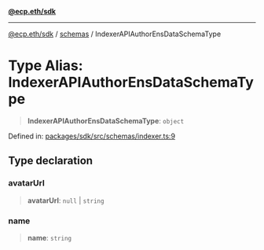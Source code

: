 [**@ecp.eth/sdk**](/sdk-reference/index.mdx)

***

[@ecp.eth/sdk](/sdk-reference/index.mdx) / [schemas](/sdk-reference/schemas/index.mdx) / IndexerAPIAuthorEnsDataSchemaType

# Type Alias: IndexerAPIAuthorEnsDataSchemaType

> **IndexerAPIAuthorEnsDataSchemaType**: `object`

Defined in: [packages/sdk/src/schemas/indexer.ts:9](https://github.com/ecp-eth/comments-monorepo/blob/main/packages/sdk/src/schemas/indexer.ts#L9)

## Type declaration

### avatarUrl

> **avatarUrl**: `null` \| `string`

### name

> **name**: `string`
